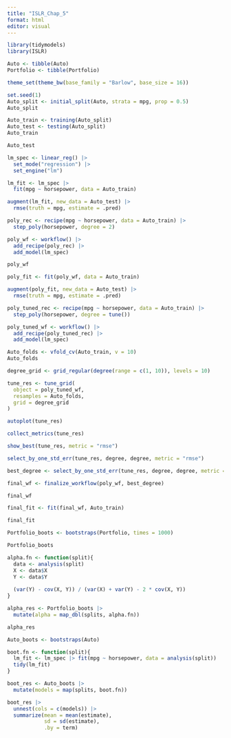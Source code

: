 ```yaml
---
title: "ISLR_Chap_5"
format: html
editor: visual
---
```


```r
library(tidymodels)
library(ISLR)

Auto <- tibble(Auto)
Portfolio <- tibble(Portfolio)

theme_set(theme_bw(base_family = "Barlow", base_size = 16))
```

```r
set.seed(1)
Auto_split <- initial_split(Auto, strata = mpg, prop = 0.5)
Auto_split
```

```r
Auto_train <- training(Auto_split)
Auto_test <- testing(Auto_split)
Auto_train
```

```r
Auto_test
```

```r
lm_spec <- linear_reg() |> 
  set_mode("regression") |> 
  set_engine("lm")

lm_fit <- lm_spec |> 
  fit(mpg ~ horsepower, data = Auto_train)
```

```r
augment(lm_fit, new_data = Auto_test) |> 
  rmse(truth = mpg, estimate = .pred)
```

```r
poly_rec <- recipe(mpg ~ horsepower, data = Auto_train) |> 
  step_poly(horsepower, degree = 2)

poly_wf <- workflow() |> 
  add_recipe(poly_rec) |> 
  add_model(lm_spec)

poly_wf
```

```r
poly_fit <- fit(poly_wf, data = Auto_train)

augment(poly_fit, new_data = Auto_test) |> 
  rmse(truth = mpg, estimate = .pred)
```

```r
poly_tuned_rec <- recipe(mpg ~ horsepower, data = Auto_train) |> 
  step_poly(horsepower, degree = tune())

poly_tuned_wf <- workflow() |> 
  add_recipe(poly_tuned_rec) |> 
  add_model(lm_spec)
```

```r
Auto_folds <- vfold_cv(Auto_train, v = 10)
Auto_folds
```

```r
degree_grid <- grid_regular(degree(range = c(1, 10)), levels = 10)

tune_res <- tune_grid(
  object = poly_tuned_wf,
  resamples = Auto_folds,
  grid = degree_grid
)
```

```r
autoplot(tune_res)
```

```r
collect_metrics(tune_res)
```

```r
show_best(tune_res, metric = "rmse")
```

```r
select_by_one_std_err(tune_res, degree, degree, metric = "rmse")
```

```r
best_degree <- select_by_one_std_err(tune_res, degree, degree, metric = "rmse")
```

```r
final_wf <- finalize_workflow(poly_wf, best_degree)

final_wf
```

```r
final_fit <- fit(final_wf, Auto_train)

final_fit
```

```r
Portfolio_boots <- bootstraps(Portfolio, times = 1000)

Portfolio_boots
```

```r
alpha.fn <- function(split){
  data <- analysis(split)
  X <- data$X
  Y <- data$Y
  
  (var(Y) - cov(X, Y)) / (var(X) + var(Y) - 2 * cov(X, Y))
}
```

```r
alpha_res <- Portfolio_boots |> 
  mutate(alpha = map_dbl(splits, alpha.fn))

alpha_res
```

```r
Auto_boots <- bootstraps(Auto)

boot.fn <- function(split){
  lm_fit <- lm_spec |> fit(mpg ~ horsepower, data = analysis(split))
  tidy(lm_fit)
}
```

```r
boot_res <- Auto_boots |> 
  mutate(models = map(splits, boot.fn))

boot_res |> 
  unnest(cols = c(models)) |> 
  summarize(mean = mean(estimate),
            sd = sd(estimate),
            .by = term)
```
